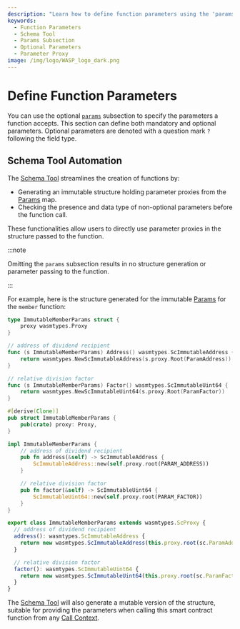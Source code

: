```yaml
---
description: "Learn how to define function parameters using the 'params' subsection, and how the Schema Tool facilitates this process."
keywords:
  - Function Parameters
  - Schema Tool
  - Params Subsection
  - Optional Parameters
  - Parameter Proxy
image: /img/logo/WASP_logo_dark.png
---
```



# Define Function Parameters

You can use the optional [`params`](params.mdx) subsection to specify the parameters a function accepts.
This section can define both mandatory and optional parameters.
Optional parameters are denoted with a question mark `?` following the field type.

## Schema Tool Automation

The [Schema Tool](usage.mdx) streamlines the creation of functions by:

- Generating an immutable structure holding parameter proxies from the [Params](params.mdx) map.
- Checking the presence and data type of non-optional parameters before the function call.

These functionalities allow users to directly use parameter proxies in the structure passed to the function.

:::note

Omitting the `params` subsection results in no structure generation or parameter passing to the function.

:::

For example, here is the structure generated for the immutable [Params](params.mdx) for
the `member` function:

<Tabs groupId="language" queryString>

<TabItem value="go" label="Go">

```go
type ImmutableMemberParams struct {
	proxy wasmtypes.Proxy
}

// address of dividend recipient
func (s ImmutableMemberParams) Address() wasmtypes.ScImmutableAddress {
	return wasmtypes.NewScImmutableAddress(s.proxy.Root(ParamAddress))
}

// relative division factor
func (s ImmutableMemberParams) Factor() wasmtypes.ScImmutableUint64 {
	return wasmtypes.NewScImmutableUint64(s.proxy.Root(ParamFactor))
}
```

</TabItem>
<TabItem value="rust" label="Rust">

```rust
#[derive(Clone)]
pub struct ImmutableMemberParams {
	pub(crate) proxy: Proxy,
}

impl ImmutableMemberParams {
    // address of dividend recipient
    pub fn address(&self) -> ScImmutableAddress {
		ScImmutableAddress::new(self.proxy.root(PARAM_ADDRESS))
	}

    // relative division factor
    pub fn factor(&self) -> ScImmutableUint64 {
		ScImmutableUint64::new(self.proxy.root(PARAM_FACTOR))
	}
}
```

</TabItem>
<TabItem value="typescript" label="Typescript">

```ts
export class ImmutableMemberParams extends wasmtypes.ScProxy {
  // address of dividend recipient
  address(): wasmtypes.ScImmutableAddress {
    return new wasmtypes.ScImmutableAddress(this.proxy.root(sc.ParamAddress));
  }

  // relative division factor
  factor(): wasmtypes.ScImmutableUint64 {
    return new wasmtypes.ScImmutableUint64(this.proxy.root(sc.ParamFactor));
  }
}
```

</TabItem>
</Tabs>

The [Schema Tool](usage.mdx) will also generate a mutable version of the structure,
suitable for providing the parameters when calling this smart contract function from any [Call Context](../../explanations/context.mdx).
